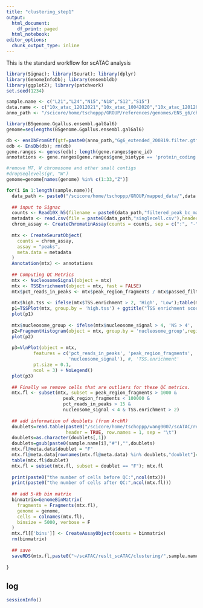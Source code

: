```yaml
---
title: "clustering_step1"
output: 
  html_document:
    df_print: paged
  html_notebook:
editor_options:
  chunk_output_type: inline
--- 
```

This is the standard workflow for scATAC analysis

```r
library(Signac); library(Seurat); library(dplyr)
library(GenomeInfoDb); library(ensembldb)
library(ggplot2); library(patchwork)
set.seed(1234)

sample.name <- c("L21","L24","N15","N18","S12","S15")
data.name <- c("10x_atac_12012021","10x_atac_10042020","10x_atac_12012021","10x_atac_10042020","10x_atac_12012021","10x_atac_12012021")
anno_path <- "/scicore/home/tschoppp/GROUP/references/genomes/ENS_g6/chicken_Gg6_atac_pre/"

```

```r
library(BSgenome.Ggallus.ensembl.galGal6)
genome=seqlengths(BSgenome.Ggallus.ensembl.galGal6)

db <- ensDbFromGtf(gtf=paste0(anno_path,"Gg6_extended_200819.filter.gtf"), organism = "Gallus_gallus", genomeVersion = "GRCg6a", version = 97)
edb <- EnsDb(db); rm(db)
gene.ranges <- genes(edb); length(gene.ranges$gene_id)
annotations <- gene.ranges[gene.ranges$gene_biotype == 'protein_coding', ]

#remove MT, W chromosome and other small contigs
#dropSeqlevels(gr, "W")
genome=genome[names(genome) %in% c(1:33,"Z")]
```

```r
for(i in 1:length(sample.name)){
  data_path <- paste0("/scicore/home/tschoppp/GROUP/mapped_data/",data.name[i],"/",sample.name[i],"/outs/")
  
  ## input to Signac
  counts <- Read10X_h5(filename = paste0(data_path,"filtered_peak_bc_matrix.h5")); dim(counts)
  metadata <- read.csv(file = paste0(data_path,"singlecell.csv"),header = TRUE,row.names = 1)
  chrom_assay <- CreateChromatinAssay(counts = counts, sep = c(":", "-"), fragments = paste0(data_path,'fragments.tsv.gz'), min.cells = 10, min.features = 200)
  
  mtx <- CreateSeuratObject(
    counts = chrom_assay,
    assay = "peaks",
    meta.data = metadata
  )
  Annotation(mtx) <- annotations
  
  ## Computing QC Metrics
  mtx <- NucleosomeSignal(object = mtx)
  mtx <- TSSEnrichment(object = mtx, fast = FALSE)
  mtx$pct_reads_in_peaks <- mtx$peak_region_fragments / mtx$passed_filters * 100
  
  mtx$high.tss <- ifelse(mtx$TSS.enrichment > 2, 'High', 'Low');table(mtx$high.tss)
  p1=TSSPlot(mtx, group.by = 'high.tss') + ggtitle("TSS enrichment score") + NoLegend()
  plot(p1)
  
  mtx$nucleosome_group <- ifelse(mtx$nucleosome_signal > 4, 'NS > 4', 'NS < 4');table(mtx$nucleosome_group)
  p2=FragmentHistogram(object = mtx, group.by = 'nucleosome_group',region = "1-1-190000000")
  plot(p2)
  
  p3=VlnPlot(object = mtx,
          features = c('pct_reads_in_peaks', 'peak_region_fragments',
                       'nucleosome_signal'), #, 'TSS.enrichment'
          pt.size = 0.1,
          ncol = 3) + NoLegend()
  plot(p3)
  
  ## Finally we remove cells that are outliers for these QC metrics.
  mtx.fl <- subset(mtx, subset = peak_region_fragments > 1000 & 
                     peak_region_fragments < 100000 & 
                     pct_reads_in_peaks > 15 &
                     nucleosome_signal < 4 & TSS.enrichment > 2)
  
  ## add information of doublets (from ArchR)
  doublets=read.table(paste0("/scicore/home/tschoppp/wang0007/scATAC/reslt_scATAC/clustering/",sample.name[i],"_ArchR_doublets.txt"),
                      header = TRUE, row.names = 1, sep = "\t")
  doublets=as.character(doublets[,1])
  doublets=gsub(paste0(sample.name[i],"#"),"",doublets)
  mtx.fl@meta.data$doublet = "F"
  mtx.fl@meta.data[rownames(mtx.fl@meta.data) %in% doublets,"doublet"]="T"
  table(mtx.fl$doublet)
  mtx.fl = subset(mtx.fl, subset = doublet == "F"); mtx.fl
  
  print(paste0("the number of cells before QC:",ncol(mtx)))
  print(paste0("the number of cells after QC:",ncol(mtx.fl)))
  
  ## add 5-kb bin matrix
  binmatrix=GenomeBinMatrix(
    fragments = Fragments(mtx.fl),
    genome = genome,
    cells = colnames(mtx.fl),
    binsize = 5000, verbose = F
  )
  mtx.fl[['bins']] <- CreateAssayObject(counts = binmatrix)
  rm(binmatrix)
  
  ## save
  saveRDS(mtx.fl,paste0("~/scATAC/reslt_scATAC/clustering/",sample.name[i],"_atac_",format(Sys.Date(), "%d%m%y"),".rds"))
  
}
```

## log

```r
sessionInfo()
```

